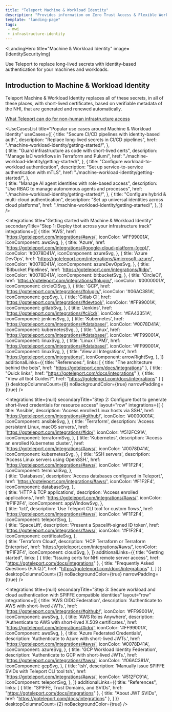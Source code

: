 ```yaml
---
title: "Teleport Machine & Workload Identity"
description: "Provides information on Zero Trust Access & Flexible Workload Identity."
template: "landing-page"
tags:
 - mwi
 - infrastructure-identity
---
```




<LandingHero
  title="Machine & Workload Identity"
  image={IdentitySecurityImg}
>
  Use Teleport to replace long-lived secrets with identity-based authentication for your machines and workloads.

  ## Introduction to Machine & Workload Identity
  Teleport Machine & Workload Identity replaces all of these secrets, in all of these places, with short-lived certificates, based on verifiable metadata of the NHI, that are generated and renewed automatically.

  [What Teleport can do for non-human infrastructure access](./ai-agents-mwi.mdx)
</LandingHero>

<UseCasesList
  title="Popular use cases around Machine & Workload Identity"
  useCases={[
    {
      title: "Secure CI/CD pipelines with identity-based auth",
      description: "Replace long-lived secrets in CI/CD pipelines",
      href: "./machine-workload-identity/getting-started/",
    },  
    {
      title: "Guard infrastructure as code with short-lived certs",
      description: "Manage IaC workflows in Terraform and Pulumi",
      href: "./machine-workload-identity/getting-started/",
    },
    {
      title: "Configure workload-to-workload authentication",
      description: "Set up service-to-service authentication with mTLS",
      href: "./machine-workload-identity/getting-started/",
    },  
    {
      title: "Manage AI agent identities with role-based access",
      description: "Use RBAC to manage autonomous agents and processes",
      href: "./machine-workload-identity/getting-started/",
    },
    {
      title: "Configure hybrid & multi-cloud authentication",
      description: "Set up universal identities across cloud platforms",
      href: "./machine-workload-identity/getting-started/",
    },
  ]}
/>

<Integrations
  title="Getting started with Machine & Workload Identity"
  secondaryTitle="Step 1: Deploy tbot across your infrastructure track"
  integrations={[
    {
      title: 'AWS',
      href: 'https://goteleport.com/integrations/#aws/',
      iconColor: '#FF99001A',
      iconComponent: awsSvg,
    },
    {
      title: 'Azure',
      href: 'https://goteleport.com/integrations/#google-cloud-platform-(gcp)/',
      iconColor: '#0078D41A',
      iconComponent: azureSvg,
    },
    {
      title: 'Azure DevOps',
      href: 'https://goteleport.com/integrations/#microsoft-azure/',
      iconColor: '#0078D41A',
      iconComponent: azureDevOpsSvg,
    },
    {
      title: 'Bitbucket Pipelines',
      href: 'https://goteleport.com/integrations/#idp/',
      iconColor: '#0078D41A',
      iconComponent: bitbucketSvg,
    },
    {
      title: 'CircleCI',
      href: 'https://goteleport.com/integrations/#plugin/',
      iconColor: '#0000001A',
      iconComponent: circleCISvg,
    },
    {
      title: 'GCP',
      href: 'https://goteleport.com/integrations/#plugin/',
      iconColor: '#06AC381A',
      iconComponent: gcpSvg,
    },
    {
      title: 'Gitlab CI',
      href: 'https://goteleport.com/integrations/#devtool/',
      iconColor: '#FF99001A',
      iconComponent: gitlabSvg,
    },
    {
      title: 'Jenkins',
      href: 'https://goteleport.com/integrations/#ci/cd/',
      iconColor: '#EA43351A',
      iconComponent: jenkinsSvg,
    },
    {
      title: 'Kubernetes',
      href: 'https://goteleport.com/integrations/#database/',
      iconColor: '#0078D41A',
      iconComponent: kubernetesSvg,
    }, 
     {
      title: 'Linux',
      href: 'https://goteleport.com/integrations/#database/',
      iconColor: '#FF99001A',
      iconComponent: linuxSvg,
    }, 
     {
      title: 'Linux (TPM)',
      href: 'https://goteleport.com/integrations/#database/',
      iconColor: '#FF99001A',
      iconComponent: linuxSvg,
    }, 
    {
      title: 'View all Integrations',
      href: 'https://goteleport.com/integrations/',
      iconComponent: arrowRightSvg,
    },
  ]}
    additionalLinks={{
    title: "References:",
    links: [
    {
      title: "The architecture behind the bots",
      href: "https://goteleport.com/docs/integrations"
    },
    {
      title: "Quick links",
      href: "https://goteleport.com/docs/integrations"
    },
    {
      title: "View all tbot Guides?",
      href: "https://goteleport.com/docs/integrations"
    }
  ]
  }}
  desktopColumnsCount={6}
  noBackgroundColor={true}
  narrowPadding={true}
/>

<Integrations
  title={null}
  secondaryTitle="Step 2: Configure tbot to generate short-lived credentials for resource access"
  layout="row"
  integrations={[
    {
      title: 'Ansible',
      description: 'Access enrolled Linux hosts via SSH.',
      href: 'https://goteleport.com/integrations/#github/',
      iconColor: '#0000001A',
      iconComponent: ansibleSvg,
    },
    {
      title: 'Terraform',
      description: 'Access persistent Linux, macOS servers.',
      href: 'https://goteleport.com/integrations/#idp/',
      iconColor: '#512FC91A',
      iconComponent: terraformSvg,
    },
    {
      title: 'Kubernetes',
      description: 'Access an enrolled Kubernetes cluster.',
      href: 'https://goteleport.com/integrations/#aws/',
      iconColor: '#0078D41A',
      iconComponent: kubernetesSvg,
    },
    {
      title: 'SSH servers',
      description: 'Access Linux servers using OpenSSH.',
      href: 'https://goteleport.com/integrations/#aws/',
      iconColor: '#F1F2F4',
      iconComponent: terminalSvg,
    },    
    {
      title: 'Databases',
      description: 'Access databases configured in Teleport.',
      href: 'https://goteleport.com/integrations/#aws/',
      iconColor: '#F1F2F4',
      iconComponent: databaseSvg,
    },    
    {
      title: 'HTTP & TCP applications',
      description: 'Access enrolled applications.',
      href: 'https://goteleport.com/integrations/#aws/',
      iconColor: '#F1F2F4',
      iconComponent: appWindowSvg,
    },    
    {
      title: 'tctl',
      description: 'Use Teleport CLI tool for custom flows.',
      href: 'https://goteleport.com/integrations/#aws/',
      iconColor: '#F1F2F4',
      iconComponent: teleportSvg,
    },    
    {
      title: 'SpaceLift',
      description: 'Present a Spacelift-signed ID token',
      href: 'https://goteleport.com/integrations/#aws/',
      iconColor: '#F1F2F4',
      iconComponent: certificateSvg,
    },    
    {
      title: 'Terraform Cloud',
      description: 'HCP Terraform or Terraform Enterprise',
      href: 'https://goteleport.com/integrations/#aws/',
      iconColor: '#F1F2F4',
      iconComponent: cloudSvg,
    },
  ]}
  additionalLinks={{
    title: "Getting started",
    links: [
    {
      title: "Issuing certs for NHI remote server access",
      href: "https://goteleport.com/docs/integrations"
    },
    {
      title: "Frequently Asked Questions (F.A.Q.)",
      href: "https://goteleport.com/docs/integrations"
    },
  ]
  }}
  desktopColumnsCount={3}
  noBackgroundColor={true}
  narrowPadding={true}
/>

<Integrations
  title={null}
  secondaryTitle="Step 3: Secure workload and cloud authentication with SPIFFE compatible identities"
  layout="row"
  integrations={[
    {
      title: 'AWS OIDC Federation',
      description: 'Authenticate to AWS with short-lived JWTs.',
      href: 'https://goteleport.com/integrations/#github/',
      iconColor: '#FF99001A',
      iconComponent: awsSvg,
    },
    {
      title: 'AWS Roles Anywhere',
      description: 'Authenticate to AWS with short-lived X.509 certificates.',
      href: 'https://goteleport.com/integrations/#idp/',
      iconColor: '#FF99001A',
      iconComponent: awsSvg,
    },
    {
      title: 'Azure Federated Credentials',
      description: 'Authenticate to Azure with short-lived JWTs.',
      href: 'https://goteleport.com/integrations/#aws/',
      iconColor: '#0078D41A',
      iconComponent: azureSvg,
    },
    {
      title: 'GCP Workload Identity Federation',
      description: 'Authenticate to GCP with short-lived JWTs.',
      href: 'https://goteleport.com/integrations/#aws/',
      iconColor: '#06AC381A',
      iconComponent: gcpSvg,
    },
    {
      title: 'tsh',
      description: 'Manually issue SPIFFE SVIDs with Teleport CLI tool tsh.',
      href: 'https://goteleport.com/integrations/#aws/',
      iconColor: '#512FC91A',
      iconComponent: teleportSvg,
    },
  ]}
  additionalLinks={{
    title: "References",
    links: [
    {
      title: "SPIFFE, Trust Domains, and SVIDs",
      href: "https://goteleport.com/docs/integrations"
    },
    {
      title: "About JWT SVIDs",
      href: "https://goteleport.com/docs/integrations"
    },
  ]
  }}
  desktopColumnsCount={2}
  noBackgroundColor={true}
/>